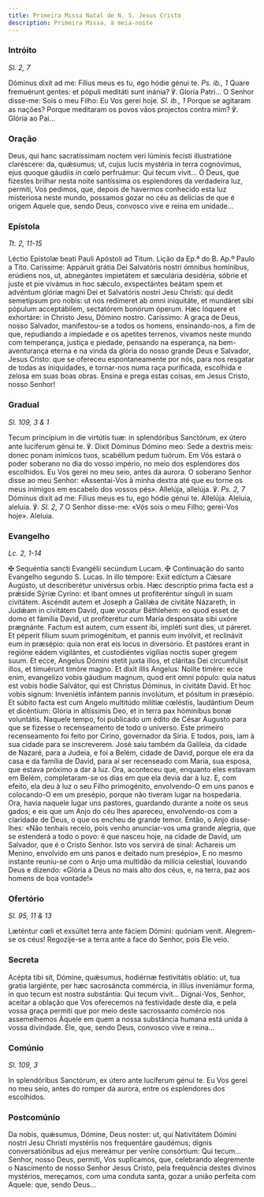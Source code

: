 ```yaml
---
title: Primeira Missa Natal de N. S. Jesus Cristo
description: Primeira Missa, à meia-noite
---
```


### Intróito

<em>Sl. 2, 7</em>

<div class="side-by-side not-content">
  <span>
    Dóminus dixit ad me: Fílius meus es tu, ego hódie génui te.
    <em>Ps. ib., 1</em>
    Quare fremuérunt gentes: et pópuli meditáti sunt inánia? ℣. Gloria Patri...
  </span>
  <span>
    O Senhor disse-me: Sois o meu Filho: Eu Vos gerei hoje. <em>Sl. ib., 1</em>
    Porque se agitaram as nações? Porque meditaram os povos vãos projectos contra
    mim? ℣. Glória ao Pai...
  </span>
</div>

### Oração

<div class="side-by-side not-content">
  <span>
    Deus, qui hanc sacratíssimam noctem veri lúminis fecísti illustratióne
    claréscere: da, quǽsumus; ut, cujus lucis mystéria in terra cognóvimus, ejus
    quoque gáudiis in cœlo perfruámur: Qui tecum vivit...
  </span>
  <span>
    Ó Deus, que fizestes brilhar nesta noite santíssima os esplendores da
    verdadeira luz, permiti, Vos pedimos, que, depois de havermos conhecido esta
    luz misteriosa neste mundo, possamos gozar no céu as delícias de que é
    origem Aquele que, sendo Deus, convosco vive e reina em unidade...
  </span>
</div>

### Epístola

<em>Tt. 2, 11-15</em>

<div class="side-by-side not-content">
  <span>Léctio Epístolæ beati Pauli Apóstoli ad Titum.</span>
  <span>Lição da Ep.ª do B. Ap.º Paulo a Tito.</span>
  <span>
    Caríssime: Appáruit grátia Dei Salvatóris nostri ómnibus homínibus, erúdiens
    nos, ut, abnegántes impietátem et sæculária desidéria, sóbrie et juste et
    pie vivámus in hoc sǽculo, exspectántes beátam spem et advéntum glóriæ magni
    Dei et Salvatóris nostri Jesu Christi: qui dedit semetípsum pro nobis: ut
    nos redímeret ab omni iniquitáte, et mundáret sibi pópulum acceptábilem,
    sectatórem bonórum óperum. Hæc lóquere et exhortáre: in Christo Jesu, Dómino
    nostro.
  </span>
  <span>
    Caríssimo: A graça de Deus, nosso Salvador, manifestou-se a todos os homens,
    ensinando-nos, a fim de que, repudiando a impiedade e os apetites terrenos,
    vivamos neste mundo com temperança, justiça e piedade, pensando na
    esperança, na bem-aventurança eterna e na vinda da glória do nosso grande
    Deus e Salvador, Jesus Cristo: que se ofereceu espontaneamente por nós, para
    nos resgatar de todas as iniquidades, e tornar-nos numa raça purificada,
    escolhida e zelosa em suas boas obras. Ensina e prega estas coisas, em Jesus
    Cristo, nosso Senhor!
  </span>
</div>

### Gradual

<em>Sl. 109, 3 & 1</em>

<div class="side-by-side not-content">
  <span>
    Tecum princípium in die virtútis tuæ: in splendóribus Sanctórum, ex útero
    ante lucíferum génui te. ℣. Dixit Dóminus Dómino meo: Sede a dextris meis:
    donec ponam inimícos tuos, scabéllum pedum tuórum.
  </span>
  <span>
    Em Vós estará o poder soberano no dia do vosso império, no meio dos
    esplendores dos escolhidos. Eu Vos gerei no meu seio, antes da aurora. O
    soberano Senhor disse ao meu Senhor: «Assentai-Vos à minha dextra até que eu
    torne os meus inimigos em escabelo dos vossos pés».
  </span>
  <span>
    Allelúja, allelúja. ℣. <em>Ps. 2, 7</em> Dóminus dixit ad me: Fílius meus es
    tu, ego hódie génui te. Allelúja.
  </span>
  <span>
    Aleluia, aleluia. ℣. <em>Sl. 2, 7</em> O Senhor disse-me: «Vós sois o meu
    Filho; gerei-Vos hoje». Aleluia.
  </span>
</div>

### Evangelho

<em>Lc. 2, 1-14</em>

<div class="side-by-side not-content">
  <span>
    <span class="cross text-red-500">✠</span> Sequéntia sancti Evangélii
    secúndum Lucam.
  </span>
  <span>
    <span class="cross text-red-500">✠</span> Continuação do santo Evangelho
    segundo S. Lucas.
  </span>
  <span>
    In illo témpore: Exiit edíctum a Cǽsare Augústo, ut describerétur univérsus
    orbis. Hæc descríptio prima facta est a prǽside Sýriæ Cyríno: et ibant omnes
    ut profiteréntur sínguli in suam civitátem. Ascéndit autem et Joseph a
    Galilǽa de civitáte Názareth, in Judǽam in civitátem David, quæ vocatur
    Béthlehem: eo quod esset de domo et fámilia David, ut profiterétur cum María
    desponsáta sibi uxóre prægnánte. Factum est autem, cum essent ibi, impléti
    sunt dies, ut páreret. Et péperit fílium suum primogénitum, et pannis eum
    invólvit, et reclinávit eum in præsépio: quia non erat eis locus in
    diversório. Et pastóres erant in regióne eádem vigilántes, et custodiéntes
    vigílias noctis super gregem suum. Et ecce, Angelus Dómini stetit juxta
    illos, et cláritas Dei circumfúlsit illos, et timuérunt timóre magno. Et
    dixit illis Angelus: Nolíte timére: ecce enim, evangelízo vobis gáudium
    magnum, quod erit omni pópulo: quia natus est vobis hódie Salvátor, qui est
    Christus Dóminus, in civitáte David. Et hoc vobis signum: Inveniétis
    infántem pannis involútum, et pósitum in præsépio. Et súbito facta est cum
    Angelo multitúdo milítiæ cœléstis, laudántium Deum et dicéntium: Glória in
    altíssimis Deo, et in terra pax hóminibus bonæ voluntátis.
  </span>
  <span>
    Naquele tempo, foi publicado um édito de César Augusto para que se fizesse o
    recenseamento de todo o universo. Este primeiro recenseamento foi feito por
    Cirino, governador da Síria. E todos, pois, iam à sua cidade para se
    inscreverem. José saiu também da Galileia, da cidade de Nazaré, para a
    Judeia, e foi a Belém, cidade de David, porque ele era da casa e da família
    de David, para aí ser recenseado com Maria, sua esposa, que estava próximo a
    dar à luz. Ora, aconteceu que, enquanto eles estavam em Belém,
    completaram-se os dias em que ela devia dar à luz. E, com efeito, ela deu à
    luz o seu Filho primogénito, envolvendo-O em uns panos e colocando-O em um
    presépio, porque não tiveram lugar na hospedaria. Ora, havia naquele lugar
    uns pastores, guardando durante a noite os seus gados; e eis que um Anjo do
    céu lhes apareceu, envolvendo-os com a claridade de Deus, o que os encheu de
    grande temor. Então, o Anjo disse-lhes: «Não tenhais receio, pois venho
    anunciar-vos uma grande alegria, que se estenderá a todo o povo: é que
    nasceu hoje, na cidade de David, um Salvador, que é o Cristo Senhor. Isto
    vos servirá de sinal: Achareis um Menino, envolvido em uns panos e deitado
    num presépio», E no mesmo instante reuniu-se com o Anjo uma multidão da
    milícia celestial, louvando Deus e dizendo: «Glória a Deus no mais alto dos
    céus, e, na terra, paz aos homens de boa vontade!»
  </span>
</div>

### Ofertório

<em>Sl. 95, 11 & 13</em>

<div class="side-by-side not-content">
  <span>
    Læténtur cœli et exsúltet terra ante fáciem Dómini: quóniam venit.
  </span>
  <span>
    Alegrem-se os céus! Regozije-se a terra ante a face do Senhor, pois Ele
    veio.
  </span>
</div>

### Secreta

<div class="side-by-side not-content">
  <span>
    Acépta tibi sit, Dómine, quǽsumus, hodiérnæ festivitátis oblátio: ut, tua
    gratia largiénte, per hæc sacrosáncta commércia, in illíus inveniámur forma,
    in quo tecum est nostra substántia: Qui tecum vivit...
  </span>
  <span>
    Dignai-Vos, Senhor, aceitar a oblação que Vos oferecemos na festividade
    deste dia, e pela vossa graça permiti que por meio deste sacrossanto
    comércio nos assemelhemos Àquele em quem a nossa substância humana está
    unida à vossa divindade. Ele, que, sendo Deus, convosco vive e reina...
  </span>
</div>

### Comúnio

<em>Sl. 109, 3</em>

<div class="side-by-side not-content">
  <span>In splendóribus Sanctórum, ex útero ante lucíferum génui te.</span>
  <span>
    Eu Vos gerei no meu seio, antes do romper da aurora, entre os esplendores
    dos escolhidos.
  </span>
</div>

### Postcomúnio

<div class="side-by-side not-content">
  <span>
    Da nobis, quǽsumus, Dómine, Deus noster: ut, qui Nativitátem Dómini nostri
    Jesu Christi mystériis nos frequentáre gaudémus; dignis conversatiónibus ad
    ejus mereámur per veníre consórtium: Qui tecum...
  </span>
  <span>
    Senhor, nosso Deus, permiti, Vos suplicamos, que, celebrando alegremente o
    Nascimento de nosso Senhor Jesus Cristo, pela frequência destes divinos
    mystérios, mereçamos, com uma conduta santa, gozar a união perfeita com
    Aquele: que, sendo Deus...
  </span>
</div>
